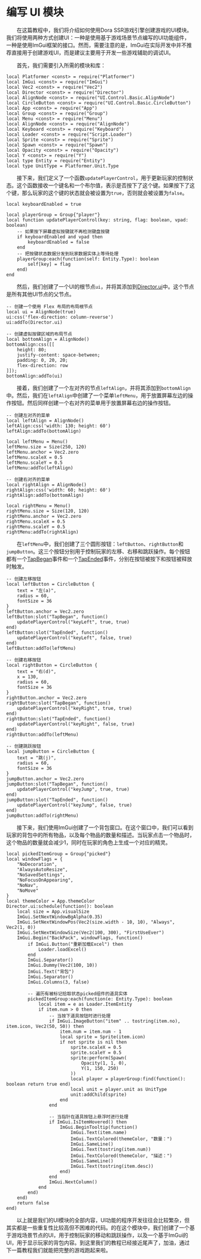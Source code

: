# 编写 UI 模块

&emsp;&emsp;在这篇教程中，我们将介绍如何使用Dora SSR游戏引擎创建游戏的UI模块。我们将使用两种方式创建UI：一种是使用基于游戏场景节点编写的UI功能组件，一种是使用ImGui框架的接口。然而，需要注意的是，ImGui在实际开发中并不推荐直接用于创建游戏UI，而是建议主要用于开发一些游戏辅助的调试UI。

&emsp;&emsp;首先，我们需要引入所需的模块和库：

```tl title="Script/UI.tl"
local Platformer <const> = require("Platformer")
local ImGui <const> = require("ImGui")
local Vec2 <const> = require("Vec2")
local Director <const> = require("Director")
local AlignNode <const> = require("UI.Control.Basic.AlignNode")
local CircleButton <const> = require("UI.Control.Basic.CircleButton")
local App <const> = require("App")
local Group <const> = require("Group")
local Menu <const> = require("Menu")
local AlignNode <const> = require("AlignNode")
local Keyboard <const> = require("Keyboard")
local Loader <const> = require("Script.Loader")
local Sprite <const> = require("Sprite")
local Spawn <const> = require("Spawn")
local Opacity <const> = require("Opacity")
local Y <const> = require("Y")
local type Entity = require("Entity")
local type UnitType = Platformer.Unit.Type
```

&emsp;&emsp;接下来，我们定义了一个函数`updatePlayerControl`，用于更新玩家的控制状态。这个函数接收一个键名和一个布尔值，表示是否按下了这个键。如果按下了这个键，那么玩家的这个键的状态就会被设置为`true`，否则就会被设置为`false`。

```tl title="Script/UI.tl"
local keyboardEnabled = true

local playerGroup = Group{"player"}
local function updatePlayerControl(key: string, flag: boolean, vpad: boolean)
	-- 如果按下屏幕虚拟按键就不再检测键盘按键
	if keyboardEnabled and vpad then
		keyboardEnabled = false
	end
	-- 把按键状态数据分发到玩家数据实体上等待处理
	playerGroup:each(function(self: Entity.Type): boolean
		self[key] = flag
	end)
end
```

&emsp;&emsp;然后，我们创建了一个UI的根节点`ui`，并将其添加到[Director.ui](/docs/api/Class/Director#ui)中。这个节点是所有其他UI节点的父节点。

```tl title="Script/UI.tl"
-- 创建一个使用 Flex 布局的布局根节点
local ui = AlignNode(true)
ui:css('flex-direction: column-reverse')
ui:addTo(Director.ui)

-- 创建虚拟按键区域的布局节点
local bottomAlign = AlignNode()
bottomAlign:css([[
	height: 80;
	justify-content: space-between;
	padding: 0, 20, 20;
	flex-direction: row
]]);
bottomAlign:addTo(ui)
```

&emsp;&emsp;接着，我们创建了一个左对齐的节点`leftAlign`，并将其添加到`bottomAlign`中。然后，我们在`leftAlign`中创建了一个菜单`leftMenu`，用于放置屏幕左边的操作按钮。然后同样创建一个右对齐的菜单用于放置屏幕右边的操作按钮。

```tl title="Script/UI.tl"
-- 创建左对齐的菜单
local leftAlign = AlignNode()
leftAlign:css('width: 130; height: 60')
leftAlign:addTo(bottomAlign)

local leftMenu = Menu()
leftMenu.size = Size(250, 120)
leftMenu.anchor = Vec2.zero
leftMenu.scaleX = 0.5
leftMenu.scaleY = 0.5
leftMenu:addTo(leftAlign)

-- 创建右对齐的菜单
local rightAlign = AlignNode()
rightAlign:css('width: 60; height: 60')
rightAlign:addTo(bottomAlign)

local rightMenu = Menu()
rightMenu.size = Size(120, 120)
rightMenu.anchor = Vec2.zero
rightMenu.scaleX = 0.5
rightMenu.scaleY = 0.5
rightMenu:addTo(rightAlign)
```

&emsp;&emsp;在`leftMenu`中，我们创建了三个圆形按钮：`leftButton`、`rightButton`和`jumpButton`。这三个按钮分别用于控制玩家的左移、右移和跳跃操作。每个按钮都有一个[TapBegan](/docs/api/Node%20Event/Node#tapbegan)事件和一个[TapEnded](/docs/api/Node%20Event/Node#tapended)事件，分别在按钮被按下和按钮被释放时触发。

```tl title="Script/UI.tl"
-- 创建左移按钮
local leftButton = CircleButton {
	text = "左(a)",
	radius = 60,
	fontSize = 36
}
leftButton.anchor = Vec2.zero
leftButton:slot("TapBegan", function()
	updatePlayerControl("keyLeft", true, true)
end)
leftButton:slot("TapEnded", function()
	updatePlayerControl("keyLeft", false, true)
end)
leftButton:addTo(leftMenu)

-- 创建右移按钮
local rightButton = CircleButton {
	text = "右(d)",
	x = 130,
	radius = 60,
	fontSize = 36
}
rightButton.anchor = Vec2.zero
rightButton:slot("TapBegan", function()
	updatePlayerControl("keyRight", true, true)
end)
rightButton:slot("TapEnded", function()
	updatePlayerControl("keyRight", false, true)
end)
rightButton:addTo(leftMenu)

-- 创建跳跃按钮
local jumpButton = CircleButton {
	text = "跳(j)",
	radius = 60,
	fontSize = 36
}
jumpButton.anchor = Vec2.zero
jumpButton:slot("TapBegan", function()
	updatePlayerControl("keyJump", true, true)
end)
jumpButton:slot("TapEnded", function()
	updatePlayerControl("keyJump", false, true)
end)
jumpButton:addTo(rightMenu)
```

&emsp;&emsp;接下来，我们使用ImGui创建了一个背包窗口。在这个窗口中，我们可以看到玩家的背包中的所有物品，以及每个物品的数量和描述。当玩家点击一个物品时，这个物品的数量就会减少1，同时在玩家的角色上生成一个对应的精灵。

```tl title="Script/UI.tl"
local pickedItemGroup = Group{"picked"}
local windowFlags = {
	"NoDecoration",
	"AlwaysAutoResize",
	"NoSavedSettings",
	"NoFocusOnAppearing",
	"NoNav",
	"NoMove"
}
local themeColor = App.themeColor
Director.ui:schedule(function(): boolean
	local size = App.visualSize
	ImGui.SetNextWindowBgAlpha(0.35)
	ImGui.SetNextWindowPos(Vec2(size.width - 10, 10), "Always", Vec2(1, 0))
	ImGui.SetNextWindowSize(Vec2(100, 300), "FirstUseEver")
	ImGui.Begin("BackPack", windowFlags, function()
		if ImGui.Button("重新加载Excel") then
			Loader.loadExcel()
		end
		ImGui.Separator()
		ImGui.Dummy(Vec2(100, 10))
		ImGui.Text("背包")
		ImGui.Separator()
		ImGui.Columns(3, false)

		-- 遍历有被标记拾取状态picked组件的道具实体
		pickedItemGroup:each(function(e: Entity.Type): boolean
			local item = e as Loader.ItemEntity
			if item.num > 0 then
				-- 当按下道具按钮时进行处理
				if ImGui.ImageButton("item" .. tostring(item.no), item.icon, Vec2(50, 50)) then
					item.num = item.num - 1
					local sprite = Sprite(item.icon)
					if not sprite is nil then
						sprite.scaleX = 0.5
						sprite.scaleY = 0.5
						sprite:perform(Spawn(
							Opacity(1, 1, 0),
							Y(1, 150, 250)
						))
						local player = playerGroup:find(function(): boolean return true end)
						local unit = player.unit as UnitType
						unit:addChild(sprite)
					end
				end

				-- 当指针在道具按钮上悬浮时进行处理
				if ImGui.IsItemHovered() then
					ImGui.BeginTooltip(function()
						ImGui.Text(item.name)
						ImGui.TextColored(themeColor, "数量：")
						ImGui.SameLine()
						ImGui.Text(tostring(item.num))
						ImGui.TextColored(themeColor, "描述：")
						ImGui.SameLine()
						ImGui.Text(tostring(item.desc))
					end)
				end
				ImGui.NextColumn()
			end
		end)
	end)
	return false
end)
```

&emsp;&emsp;以上就是我们的UI模块的全部内容，UI功能的程序开发往往会比较繁杂，但其实都是一些重复性比较高但不困难的代码。的在这个模块中，我们创建了一个基于游戏场景节点的UI，用于控制玩家的移动和跳跃操作，以及一个基于ImGui的UI，用于显示玩家的背包内容。到这里我们的教程已经接近尾声了，加油，通过下一篇教程我们就能把完整的游戏跑起来啦。